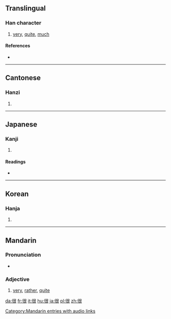 {{also|hen}}
==Translingual==

===Han character===
{{Han char|rn=60|rad=彳|as=06|sn=9|four=2723<sub>2</sub>|canj=竹人日女 (HOAV)}}

# [[very]], [[quite]], [[much]]

====References====
* {{Han ref|kx=0366.130|dkj=10093|dj=0687.070|hdz=20822.010|uh=5F88|ud=24456|bh=ABDC|bd=43996}}

----

==Cantonese==

===Hanzi===
{{yue-hanzi|jyut=|y=han2}}

# {{defn|Cantonese|sort=彳06}}

----

==Japanese==

===Kanji===
{{ja-kanji|grade=|rs=彳06}}

# {{defn|Japanese}}

====Readings====
* {{ja-readings|on=[[こん]] (kon)|kun=[[もとる]] (motoru)}}

----

==Korean==

===Hanja===
{{ko-hanja|hangeul=흔|eumhun=|rv=heun|mr=hŭn|y=hun}}

# {{defn|Korean|sort=彳06}}

----

==Mandarin==

===Pronunciation===
* {{audio|zh-hěn.ogg|audio}}

===Adjective===
{{cmn-adj|ts|pin=hěn|pint=hen3|rs=彳06}}

# [[very]], [[rather]], [[quite]]

[[Category:Mandarin entries with audio links]]

[[da:很]]
[[fr:很]]
[[it:很]]
[[hu:很]]
[[ja:很]]
[[pl:很]]
[[zh:很]]